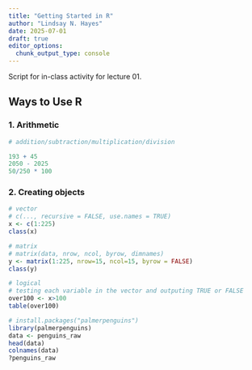 ```yaml
---
title: "Getting Started in R"
author: "Lindsay N. Hayes"
date: 2025-07-01
draft: true
editor_options: 
  chunk_output_type: console
---
```


Script for in-class activity for lecture 01.

## Ways to Use R

### 1. Arithmetic

```r
# addition/subtraction/multiplication/division

193 + 45
2050 - 2025
50/250 * 100
```

### 2. Creating objects
```r
# vector
# c(..., recursive = FALSE, use.names = TRUE)
x <- c(1:225)
class(x)

# matrix
# matrix(data, nrow, ncol, byrow, dimnames)
y <- matrix(1:225, nrow=15, ncol=15, byrow = FALSE)
class(y)

# logical
# testing each variable in the vector and outputing TRUE or FALSE
over100 <- x>100
table(over100)


```

```r
# install.packages("palmerpenguins")
library(palmerpenguins)
data <- penguins_raw
head(data)
colnames(data)
?penguins_raw
```

